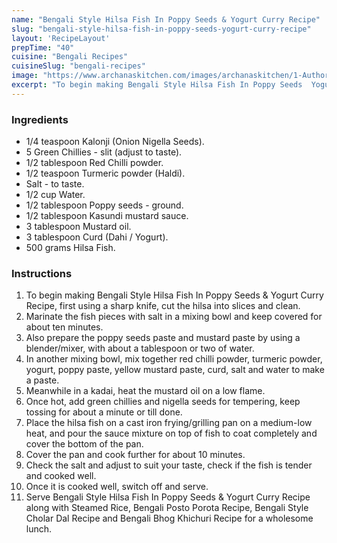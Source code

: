 ---
name: "Bengali Style Hilsa Fish In Poppy Seeds & Yogurt Curry Recipe"
slug: "bengali-style-hilsa-fish-in-poppy-seeds-yogurt-curry-recipe"
layout: 'RecipeLayout'
prepTime: "40"
cuisine: "Bengali Recipes"
cuisineSlug: "bengali-recipes"
image: "https://www.archanaskitchen.com/images/archanaskitchen/1-Author/ruby_pathak-yahoo.com/hilsa_fish_curry_bengali_style.JPG"
excerpt: "To begin making Bengali Style Hilsa Fish In Poppy Seeds  Yogurt Curry Recipe, first using a sharp knife, cut the hilsa into slices and clean"
---

### Ingredients

- 1/4 teaspoon Kalonji (Onion Nigella Seeds).
- 5 Green Chillies - slit (adjust to taste).
- 1/2 tablespoon Red Chilli powder.
- 1/2 teaspoon Turmeric powder (Haldi).
- Salt - to taste.
- 1/2 cup Water.
- 1/2 tablespoon Poppy seeds - ground.
- 1/2 tablespoon Kasundi mustard sauce.
- 3 tablespoon Mustard oil.
- 3 tablespoon Curd (Dahi / Yogurt).
- 500 grams Hilsa Fish.

### Instructions

1. To begin making Bengali Style Hilsa Fish In Poppy Seeds & Yogurt Curry Recipe, first using a sharp knife, cut the hilsa into slices and clean.
1. Marinate the fish pieces with salt in a mixing bowl and keep covered for about ten minutes.
1. Also prepare the poppy seeds paste and mustard paste by using a blender/mixer, with about a tablespoon or two of water.
1. In another mixing bowl, mix together red chilli powder, turmeric powder, yogurt, poppy paste, yellow mustard paste, curd, salt and water to make a paste.
1. Meanwhile in a kadai, heat the mustard oil on a low flame.
1. Once hot, add green chillies and nigella seeds for tempering, keep tossing for about a minute or till done.
1. Place the hilsa fish on a cast iron frying/grilling pan on a medium-low heat, and pour the sauce mixture on top of fish to coat completely and cover the bottom of the pan.
1. Cover the pan and cook further for about 10 minutes.
1. Check the salt and adjust to suit your taste, check if the fish is tender and cooked well.
1. Once it is cooked well, switch off and serve.
1. Serve Bengali Style Hilsa Fish In Poppy Seeds & Yogurt Curry Recipe along with Steamed Rice, Bengali Posto Porota Recipe, Bengali Style Cholar Dal Recipe and Bengali Bhog Khichuri Recipe for a wholesome lunch.
